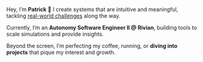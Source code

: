 Hey, I’m **Patrick** 👋 I create systems that are intuitive and meaningful, tackling [real-world challenges]() along the way.

Currently, I’m an **Autonomy Software Engineer II @ Rivian**, building tools to scale simulations and provide insights.

Beyond the screen, I’m perfecting my coffee, running, or **diving into projects** that pique my interest and growth.
